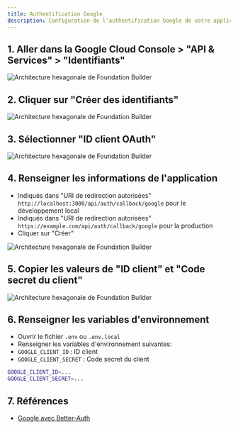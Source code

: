 ```yaml
---
title: Authentification Google
description: Configuration de l'authentification Google de votre application.
---
```


## 1. Aller dans la Google Cloud Console > "API & Services" > "Identifiants"

![Architecture hexagonale de Foundation Builder](/images/docs/auth_google_1.png)

## 2. Cliquer sur "Créer des identifiants"

![Architecture hexagonale de Foundation Builder](/images/docs/auth_google_2.png)

## 3. Sélectionner "ID client OAuth"

![Architecture hexagonale de Foundation Builder](/images/docs/auth_google_3.png)

## 4. Renseigner les informations de l'application

- Indiqués dans "URI de redirection autorisées" `http://localhost:3000/api/auth/callback/google` pour le développement local
- Indiqués dans "URI de redirection autorisées" `https://example.com/api/auth/callback/google` pour la production
- Cliquer sur "Créer"

![Architecture hexagonale de Foundation Builder](/images/docs/auth_google_4.png)

## 5. Copier les valeurs de "ID client" et "Code secret du client"

![Architecture hexagonale de Foundation Builder](/images/docs/auth_google_5.png)

## 6. Renseigner les variables d'environnement

- Ouvrir le fichier `.env` ou `.env.local`
- Renseigner les variables d'environnement suivantes:
- `GOOGLE_CLIENT_ID` : ID client
- `GOOGLE_CLIENT_SECRET` : Code secret du client

```bash
GOOGLE_CLIENT_ID=...
GOOGLE_CLIENT_SECRET=...
```

## 7. Références

- [Google avec Better-Auth](https://www.better-auth.com/docs/authentication/google)
